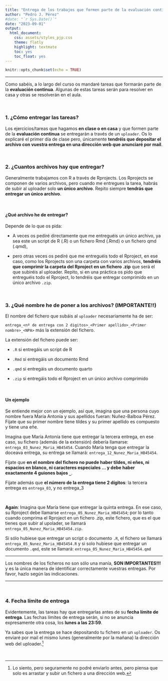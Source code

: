```yaml
---
title: "Entrega de los trabajos que formen parte de la evaluación continua"
author: "Pedro J. Pérez"
#date: "`r Sys.Date()`"
date: "2023-09-01"
output:
  html_document: 
    css: assets/styles_pjp.css
    theme: flatly
    highlight: textmate
    toc: yes
    toc_float: yes
---
```


```r
knitr::opts_chunk$set(echo = TRUE)
```

------------------------------------------------------------------------

Como sabéis, a lo largo del curso os mandaré tareas que formarán parte de la **evaluación continua**. Algunas de estas tareas serán para resolver en casa y otras se resolverán en el aula.


<br>

### 1. ¿Cómo entregar las tareas?

Los ejercicios/tareas que hagamos **en clase o en casa** y que formen parte de la **evaluación continua** se entregarán a través de un `uploader`. Os lo explicaré el primer día de clase pero, únicamente **tendréis que depositar el archivo con vuestra entrega en una dirección web que anunciaré por mail**.

<br>

### 2. ¿Cuantos archivos hay que entregar?

Generalmente trabajamos con R a través de Rprojects. Los Rprojects se componen de varios archivos, pero cuando me entregues la tarea, habrás de subir al uploader solo **un único archivo**. Repito siempre **tendrás que entregar un único archivo**.

<br>

#### ¿Qué archivo he de entregar?

Depende de lo que os pida:

- A veces os pediré directamente que me entreguéis un único archivo, ya sea este un script de R (.R) o un fichero Rmd (.Rmd) o un fichero qmd (.qmd), 

- pero otras veces os pediré que me entreguéis todo el Rproject, en ese caso, como los Rprojects son una carpeta con varios archivos, **tendréis que comprimir la carpeta del Rproject en un fichero .zip** que será el que subiréis al uploader. Repito, si en una práctica os pido que entreguéis todo el Rproject, lo tendréis que entregar comprimido en un único archivo `.zip`. 

<br>

### 3. ¿Qué nombre he de poner a los archivos? (IMPORTANTE!!)

El nombre del fichero que subáis al `uploader` necesariamente ha de ser:

`entrega_<nº de entrega con 2 digitos>_<Primer apellido>_<Primer nombre>_<NPA>` más la extensión del fichero. 

La extensión del fichero puede ser:

- `.R` si entregáis un script de R

- `.Rmd` si entregáis un documento Rmd

- `.qmd` si entregáis un documento quarto

- `.zip` si entregáis todo el Rproject en un único archivo comprimido

<br>

#### Un ejemplo

Se entiende mejor con un ejemplo, así que, imagina que una persona cuyo nombre fuera María Antonia y sus apellidos fueran: Nuñez-Balboa Pérez. Fíjate que su primer nombre tiene tildes y su primer apellido es compuesto y tiene una eñe.

Imagina que María Antonía tiene que entregar la tercera entrega, en ese caso, su fichero (además de la extensión) debería llamarse: `entrega_03_Nunez_Maria_HB45454`. Cuando María tenga que entregar la doceava entrega, su entrega se llamará: `entrega_12_Nunez_Maria_HB45454`.

Fíjate que **en el nombre del fichero no puede haber tildes, ni eñes, ni espacios en blanco, ni caracteres especiales ... y debe haber exactamente 4 guiones bajos `_`**.

Fíjate además que **el número de la entrega tiene 2 dígitos**: la tercera entrega es `entrega_03`, y no entrega_3

<br>



**Again**: Imagina que María tiene que entregar la quinta entrega. En ese caso, su Rproject debe llamarse `entrega_05_Nunez_Maria_HB45454`; por lo tanto cuando comprima el Rproject en un fichero .zip, este fichero, que es el que tienes que subir al upolader, se llamará `entrega_05_Nunez_Maria_HB45454.zip`. 

Si sólo hubiese que entregar un script o documento `.R`, el fichero se llamará `entrega_05_Nunez_Maria_HB45454.R` y si solo hubiese que entregar un documento `.qmd`, este se llamará: `entrega_05_Nunez_Maria_HB45454.qmd`

------------------------------------------------------------------------

Los nombres de los ficheros no son sólo una manía, **SON IMPORTANTES!!!** y es la única manera de identificar correctamente vuestras entregas. Por favor, hazlo según las indicaciones.

------------------------------------------------------------------------

<br>

### 4. Fecha límite de entrega

Evidentemente, las tareas hay que entregarlas antes de su **fecha límite de entrega**. Las fechas límites de entrega serán, si no se anuncia expresamente otra cosa, los **lunes a las 23:59**.

Ya sabes que la entrega se hace depositando tu fichero en un `uploader`. Os enviaré por mail el mismo lunes (generalmente por la mañana) la dirección web del uploader.^[Lo siento, pero seguramente no podré enviarlo antes, pero piensa que solo es arrastar y subir un fichero a una dirección web.]



<br>

<div class="tocify-extend-page" data-unique="tocify-extend-page" style="height: 0;"></div>



